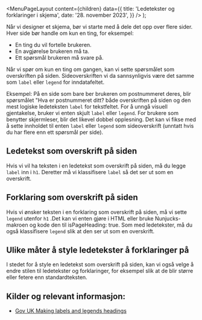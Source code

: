 
<Meta
  title='Ledetekster og forklaringer i skjema'
  description='Slik forteller du brukeren at noe har gått galt eller mangler.'
/>

  <MenuPageLayout
    content={children}
    data={{
      title: 'Ledetekster og forklaringer i skjema',
      date: '28. november 2023',
    }}
  />
);

Når vi designer et skjema, bør vi starte med å dele det opp over flere sider. Hver side bør handle om kun en ting, for eksempel:

- En ting du vil fortelle brukeren.
- En avgjørelse brukeren må ta.
- Ett spørsmål brukeren må svare på.

Når vi spør om kun en ting om gangen, kan vi sette spørsmålet som overskriften på siden. Sideoverskriften vi da sannsynligvis være det samme som `label` eller `legend` for inndatafeltet.

Eksempel:
På en side som bare ber brukeren om postnummeret deres, blir spørsmålet "Hva er postnummeret ditt? både overskriften på siden og den mest logiske ledeteksten `label` for tekstfeltet.
For å unngå visuell gjentakelse, bruker vi enten skjult `label` eller `legend`. For brukere som benytter skjermleser, blir det likevel dobbel opplesning. Det kan vi fikse med å sette innholdet til enten `label` eller `legend` som sideoverskrift (unntatt hvis du har flere enn ett spørsmål per side).

## Ledetekst som overskrift på siden

Hvis vi vil ha teksten i en ledetekst som overskrift på siden, må du legge `label` inn i `h1`.
Deretter må vi klassifisere `label` så det ser ut som en overskrift.

## Forklaring som overskrift på siden

Hvis vi ønsker teksten i en forklaring som overskrift på siden, må vi sette `legend` utenfor `h1` .Det kan vi enten gjøre i HTML eller bruke Nunjucks-makroen og kode den til isPageHeading: true.
Som med ledetekster, må du også klassifisere `legend` slik at den ser ut som en overskrift.

## Ulike måter å style ledetekster å forklaringer på

I stedet for å style en ledetekst som overskrift på siden, kan vi også velge å endre stilen til ledetekster og forklaringer, for eksempel slik at de blir større eller fetere enn standardteksten.

## Kilder og relevant informasjon:<br/>

- [Gov UK Making labels and legends headings](https://design-system.service.gov.uk/get-started/labels-legends-headings/)
